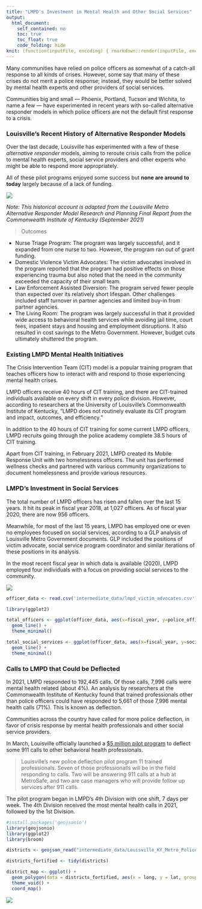 ```yaml
---
title: "LMPD's Investment in Mental Health and Other Social Services"
output: 
  html_document:
    self_contained: no
    toc: true
    toc_float: true
    code_folding: hide
knit: (function(inputFile, encoding) { rmarkdown::render(inputFile, encoding = encoding, output_file = file.path(dirname(inputFile), 'index.html')) })
---
```


Many communities have relied on police officers as somewhat of a catch-all response to all kinds of crises. However, some say that many of these crises do not merit a police response; instead, they would be better solved by mental health experts and other providers of social services. 

Communities big and small — Phoenix, Portland, Tucson and Wichita, to name a few — have experimented in recent years with so-called alternative responder models in which police officers are not the default first response to a crisis. 

### Louisville's Recent History of Alternative Responder Models
Over the last decade, Louisville has experimented with a few of these *alternative responder* models, aiming to reroute crisis calls from the police to mental health experts, social service providers and other experts who might be able to respond more appropriately. 

All of these pilot programs enjoyed some success but **none are around to today** largely because of a lack of funding. 

![](images/alternative_responder.png)

*Note: This historical account is adapted from the Louisville Metro Alternative Responder Model Research and Planning Final Report from the Commonwealth Institute of Kentucky (September 2021)*

> Outcomes

* Nurse Triage Program: The program was largely successful, and it expanded from one nurse to two. However, the program ran out of grant funding. 
* Domestic Violence Victim Advocates: The victim advocates involved in the program reported that the program had positive effects on those experiencing trauma but also noted that the need in the community exceeded the capacity of their small team.
* Law Enforcement Assisted Diversion: The program served fewer people than expected over its relatively short lifespan. Other challenges included staff turnover in partner agencies and limited buy-in from partner agencies.
* The Living Room: The program was largely successful in that it provided wide access to behavioral health services while avoiding jail time, court fees, inpatient stays and housing and employment disruptions. It also resulted in cost savings to the Metro Government. However, budget cuts ultimately shuttered the program.

### Existing LMPD Mental Health Initiatives

The Crisis Intervention Team (CIT) model is a popular training program that teaches officers how to interact with and respond to those experiencing mental health crises. 

LMPD officers receive 40 hours of CIT training, and there are CIT-trained individuals available on every shift in every police division. However, according to researchers at the University of Louisville's Commonwealth Institute of Kentucky, "LMPD does not routinely evaluate its CIT program and impact, outcomes, and efficiency."

In addition to the 40 hours of CIT training for some current LMPD officers, LMPD recruits going through the police academy complete 38.5 hours of CIT training. 

Apart from CIT training, in February 2021, LMPD created its Mobile Response Unit with two homelessness officers. The unit has performed wellness checks and partnered with various community organizations to document homelessness and provide various resources. 

### LMPD's Investment in Social Services

The total number of LMPD officers has risen and fallen over the last 15 years. It hit its peak in fiscal year 2018, at 1,027 officers. As of fiscal year 2020, there are now 956 officers. 

Meanwhile, for most of the last 15 years, LMPD has employed one or even no employees focused on social services, according to a GLP analysis of Louisville Metro Government documents. GLP included the positions of victim advocate, social service program coordinator and similar iterations of these positions in its analysis. 

In the most recent fiscal year in which data is available (2020), LMPD employed four individuals with a focus on providing social services to the community. 

![](images/officers_social_services.png)


```r

officer_data <- read.csv('intermediate_data/lmpd_victim_advocates.csv')

library(ggplot2)

total_officers <- ggplot(officer_data, aes(x=fiscal_year, y=police_officer)) +
  geom_line() + 
  theme_minimal()

total_social_services <- ggplot(officer_data, aes(x=fiscal_year, y=social_services)) +
  geom_line() + 
  theme_minimal()
```

### Calls to LMPD that Could be Deflected

In 2021, LMPD responded to 192,445 calls. Of those calls, 7,996 calls were mental health related (about 4%). An analysis by researchers at the Commonwealth Institute of Kentucky found that trained professionals other than police officers could have responded to 5,661 of those 7,996 mental health calls (71%). This is known as deflection.

Communities across the country have called for more police deflection, in favor of crisis response by mental health professionals and other social service providers. 

In March, Louisville officially launched a [$5 million pilot program](https://louisvilleky.gov/news/mayor-fischer-announces-official-start-pilot-project-deflect-some-911-calls-non-police) to deflect some 911 calls to other behavioral health professionals.

> Louisville's new police deflection pilot program 11 trained professionals. Seven of those professionalls will be in the field responding to calls. Two will be answering 911 calls at a hub at MetroSafe, and two are case managers who will provide follow up services after 911 calls.

The pilot program began in LMPD's 4th Division with one shift, 7 days per week. The 4th Division received the most mental health calls in 2021, followed by the 1st Division.

```r

#install.packages('geojsonio')
library(geojsonio)
library(ggplot2) 
library(broom)

districts <- geojson_read("intermediate_data/Louisville_KY_Metro_Police_Districts.geojson",  what = "sp")

districts_fortified <- tidy(districts)

district_map <- ggplot() +
  geom_polygon(data = districts_fortified, aes(x = long, y = lat, group = group), fill="white", color="black") +
  theme_void() +
  coord_map()
```

![](images/police_districts_mental_health.png)




